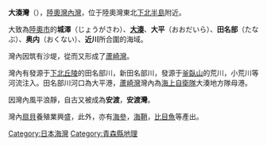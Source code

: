 '''大湊灣'''（{{jpn|j=大湊湾|hg=おおみなとわん|rm=Ōminato wan|f=y}}），[[陸奧灣|陸奧灣]][[湾|內灣]]，位于陸奧灣東北[[下北半島|下北半島]]附近。

大致為[[陸奧市|陸奧市]]的'''城澤'''（じょうがさわ）、'''[[大湊_(むつ市)|大湊]]'''、'''大平'''（おおだいら）、'''田名部'''（たなぶ）、'''奥内'''（おくない）、'''近川'''所合圍的海域。

灣內因筑有沙堤，從而又形成了[[芦崎|蘆崎灣]]。

灣內有發源于[[下北丘陵|下北丘陵]]的田名部川，新田名部川，發源于[[釜臥山|釜臥山]]的荒川，小荒川等河流注入。田名部川河口為大平港，[[蘆崎灣|蘆崎灣]]灣內為[[海上自衛隊|海上自衛隊]]大湊地方隊母港。

因灣內風平浪靜，自古又被成為'''安渡'''，'''安渡灣'''。

灣內[[扇貝|扇貝]]養殖業興盛，此外，亦有[[海參|海參]]，[[海鞘|海鞘]]，[[比目魚|比目魚]]等產出。

{{Japan-geo-stub}}
{{DEFAULTSORT:Ōminato wan}}
[[Category:日本海灣|Category:日本海灣]]
[[Category:青森縣地理|Category:青森縣地理]]